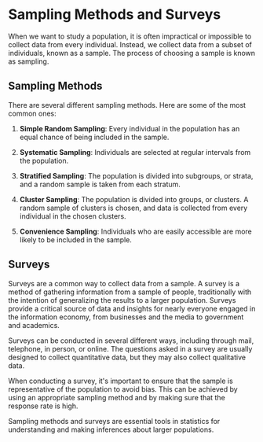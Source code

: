 # Sampling Methods and Surveys

When we want to study a population, it is often impractical or impossible to collect data from every individual. Instead, we collect data from a subset of individuals, known as a sample. The process of choosing a sample is known as sampling.

## Sampling Methods

There are several different sampling methods. Here are some of the most common ones:

1. **Simple Random Sampling**: Every individual in the population has an equal chance of being included in the sample.

2. **Systematic Sampling**: Individuals are selected at regular intervals from the population.

3. **Stratified Sampling**: The population is divided into subgroups, or strata, and a random sample is taken from each stratum.

4. **Cluster Sampling**: The population is divided into groups, or clusters. A random sample of clusters is chosen, and data is collected from every individual in the chosen clusters.

5. **Convenience Sampling**: Individuals who are easily accessible are more likely to be included in the sample.

## Surveys

Surveys are a common way to collect data from a sample. A survey is a method of gathering information from a sample of people, traditionally with the intention of generalizing the results to a larger population. Surveys provide a critical source of data and insights for nearly everyone engaged in the information economy, from businesses and the media to government and academics.

Surveys can be conducted in several different ways, including through mail, telephone, in person, or online. The questions asked in a survey are usually designed to collect quantitative data, but they may also collect qualitative data.

When conducting a survey, it's important to ensure that the sample is representative of the population to avoid bias. This can be achieved by using an appropriate sampling method and by making sure that the response rate is high.

Sampling methods and surveys are essential tools in statistics for understanding and making inferences about larger populations.
